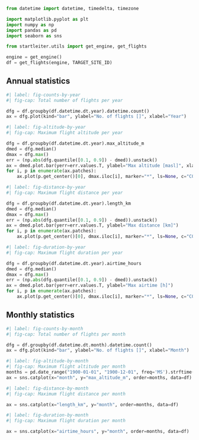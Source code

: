 
```python
from datetime import datetime, timedelta, timezone

import matplotlib.pyplot as plt
import numpy as np
import pandas as pd
import seaborn as sns

from startleiter.utils import get_engine, get_flights

engine = get_engine()
df = get_flights(engine, TARGET_SITE_ID)
```

## Annual statistics

```python
#| label: fig-counts-by-year
#| fig-cap: Total number of flights per year

dfg = df.groupby(df.datetime.dt.year).datetime.count()
ax = dfg.plot(kind="bar", ylabel="No. of flights []", xlabel="Year")
```

```python
#| label: fig-altitude-by-year
#| fig-cap: Maximum flight altitude per year

dfg = df.groupby(df.datetime.dt.year).max_altitude_m
dmed = dfg.median()
dmax = dfg.max()
err = (np.abs(dfg.quantile([0.1, 0.9]) - dmed)).unstack()
ax = dmed.plot.bar(yerr=err.values.T, ylabel="Max altitude [masl]", xlabel="Year")
for i, p in enumerate(ax.patches):
    ax.plot(p.get_center()[0], dmax.iloc[i], marker="*", ls=None, c="C0")
```

```python
#| label: fig-distance-by-year
#| fig-cap: Maximum flight distance per year

dfg = df.groupby(df.datetime.dt.year).length_km
dmed = dfg.median()
dmax = dfg.max()
err = (np.abs(dfg.quantile([0.1, 0.9]) - dmed)).unstack()
ax = dmed.plot.bar(yerr=err.values.T, ylabel="Max distance [km]")
for i, p in enumerate(ax.patches):
    ax.plot(p.get_center()[0], dmax.iloc[i], marker="*", ls=None, c="C0")
```

```python
#| label: fig-duration-by-year
#| fig-cap: Maximum flight duration per year

dfg = df.groupby(df.datetime.dt.year).airtime_hours
dmed = dfg.median()
dmax = dfg.max()
err = (np.abs(dfg.quantile([0.1, 0.9]) - dmed)).unstack()
ax = dmed.plot.bar(yerr=err.values.T, ylabel="Max airtime [h]")
for i, p in enumerate(ax.patches):
    ax.plot(p.get_center()[0], dmax.iloc[i], marker="*", ls=None, c="C0")
```

## Monthly statistics

```python
#| label: fig-counts-by-month
#| fig-cap: Total number of flights per month

dfg = df.groupby(df.datetime.dt.month).datetime.count()
ax = dfg.plot(kind="bar", ylabel="No. of flights []", xlabel="Month")
```

```python
#| label: fig-altitude-by-month
#| fig-cap: Maximum flight altitude per month
months = pd.date_range("1900-01-01", "1900-12-01", freq='MS').strftime("%b")
ax = sns.catplot(x="month", y="max_altitude_m", order=months, data=df)
```

```python
#| label: fig-distance-by-month
#| fig-cap: Maximum flight distance per month

ax = sns.catplot(x="length_km", y="month", order=months, data=df)
```

```python
#| label: fig-duration-by-month
#| fig-cap: Maximum flight duration per month

ax = sns.catplot(x="airtime_hours", y="month", order=months, data=df)
```

